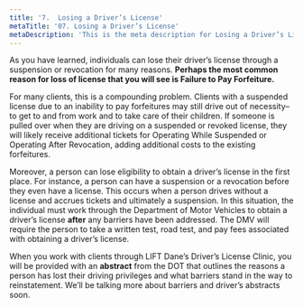 ```yaml
---
title: '7.	Losing a Driver’s License'
metaTitle: '07. Losing a Driver’s License'
metaDescription: 'This is the meta description for Losing a Driver’s License'
---
```


As you have learned, individuals can lose their driver’s license through a suspension or revocation for many reasons. **Perhaps the most common reason for loss of license that you will see is Failure to Pay Forfeiture.**

For many clients, this is a compounding problem. Clients with a suspended license due to an inability to pay forfeitures may still drive out of necessity–to get to and from work and to take care of their children. If someone is pulled over when they are driving on a suspended or revoked license, they will likely receive additional tickets for Operating While Suspended or Operating After Revocation, adding additional costs to the existing forfeitures.

Moreover, a person can lose eligibility to obtain a driver’s license in the first place. For instance, a person can have a suspension or a revocation before they even have a license. This occurs when a person drives without a license and accrues tickets and ultimately a suspension. In this situation, the individual must work through the Department of Motor Vehicles to obtain a driver’s license **after** any barriers have been addressed. The DMV will require the person to take a written test, road test, and pay fees associated with obtaining a driver’s license.

When you work with clients through LIFT Dane’s Driver’s License Clinic, you will be provided with an **abstract** from the DOT that outlines the reasons a person has lost their driving privileges and what barriers stand in the way to reinstatement. We’ll be talking more about barriers and driver’s abstracts soon.

